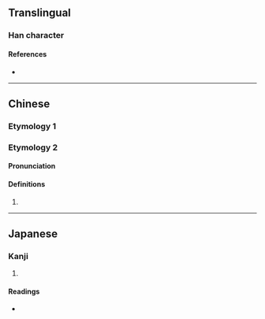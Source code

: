 {{character info/new}}
==Translingual==

===Han character===
{{Han char|rn=85|rad=水|as=12|sn=15|four=37132|canj=ENAO|ids=⿰氵象}}

====References====
* {{Han ref|kx=0648.350|dkj=18226|dj=1058.190|hdz=31726.110|uh=6F52|ud=28498|bh=E64D|bd=58957}}

----

==Chinese==

===Etymology 1===
{{zh-see|蕩|a}}

===Etymology 2===
{{zh-forms}}

====Pronunciation====
{{zh-pron
|m=xiàng
|c=
|mc=1
|oc=2
|ma=
|cat=
}}

====Definitions====
{{zh-hanzi}}

# {{zh-only|漭潒|{{q|of a river}} [[rapid]]}}

----

==Japanese==

===Kanji===
{{ja-kanji|grade=|rs=水12}}

# {{defn|lang=ja|sort=水12}}

====Readings====
* {{ja-readings|on=[[とう]] (tō), [[どう]] (dō), [[しょう]] (shō), [[ぞう]] (zō)|kun=[[ただよう]] (tadayou)}}